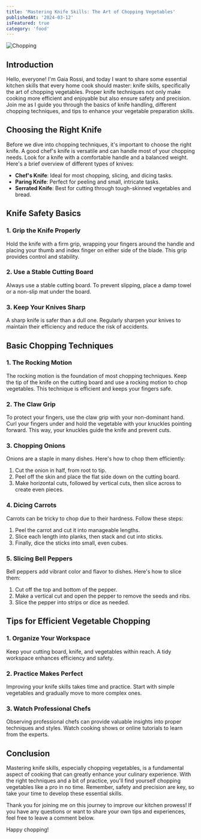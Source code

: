 ```yaml
---
title: 'Mastering Knife Skills: The Art of Chopping Vegetables'
publishedAt: '2024-03-12'
isFeatured: true
category: 'food'
---
```


![Chopping](/images/chopping/1.jpg "Chopping")

## Introduction

Hello, everyone! I'm Gaia Rossi, and today I want to share some essential kitchen skills that every home cook should master: knife skills, specifically the art of chopping vegetables. Proper knife techniques not only make cooking more efficient and enjoyable but also ensure safety and precision. Join me as I guide you through the basics of knife handling, different chopping techniques, and tips to enhance your vegetable preparation skills.

## Choosing the Right Knife

Before we dive into chopping techniques, it's important to choose the right knife. A good chef's knife is versatile and can handle most of your chopping needs. Look for a knife with a comfortable handle and a balanced weight. Here's a brief overview of different types of knives:

- **Chef's Knife**: Ideal for most chopping, slicing, and dicing tasks.
- **Paring Knife**: Perfect for peeling and small, intricate tasks.
- **Serrated Knife**: Best for cutting through tough-skinned vegetables and bread.

## Knife Safety Basics

### 1. Grip the Knife Properly

Hold the knife with a firm grip, wrapping your fingers around the handle and placing your thumb and index finger on either side of the blade. This grip provides control and stability.

### 2. Use a Stable Cutting Board

Always use a stable cutting board. To prevent slipping, place a damp towel or a non-slip mat under the board.

### 3. Keep Your Knives Sharp

A sharp knife is safer than a dull one. Regularly sharpen your knives to maintain their efficiency and reduce the risk of accidents.

## Basic Chopping Techniques

### 1. The Rocking Motion

The rocking motion is the foundation of most chopping techniques. Keep the tip of the knife on the cutting board and use a rocking motion to chop vegetables. This technique is efficient and keeps your fingers safe.

### 2. The Claw Grip

To protect your fingers, use the claw grip with your non-dominant hand. Curl your fingers under and hold the vegetable with your knuckles pointing forward. This way, your knuckles guide the knife and prevent cuts.

### 3. Chopping Onions

Onions are a staple in many dishes. Here's how to chop them efficiently:

1. Cut the onion in half, from root to tip.
2. Peel off the skin and place the flat side down on the cutting board.
3. Make horizontal cuts, followed by vertical cuts, then slice across to create even pieces.

### 4. Dicing Carrots

Carrots can be tricky to chop due to their hardness. Follow these steps:

1. Peel the carrot and cut it into manageable lengths.
2. Slice each length into planks, then stack and cut into sticks.
3. Finally, dice the sticks into small, even cubes.

### 5. Slicing Bell Peppers

Bell peppers add vibrant color and flavor to dishes. Here's how to slice them:

1. Cut off the top and bottom of the pepper.
2. Make a vertical cut and open the pepper to remove the seeds and ribs.
3. Slice the pepper into strips or dice as needed.

## Tips for Efficient Vegetable Chopping

### 1. Organize Your Workspace

Keep your cutting board, knife, and vegetables within reach. A tidy workspace enhances efficiency and safety.

### 2. Practice Makes Perfect

Improving your knife skills takes time and practice. Start with simple vegetables and gradually move to more complex ones.

### 3. Watch Professional Chefs

Observing professional chefs can provide valuable insights into proper techniques and styles. Watch cooking shows or online tutorials to learn from the experts.

## Conclusion

Mastering knife skills, especially chopping vegetables, is a fundamental aspect of cooking that can greatly enhance your culinary experience. With the right techniques and a bit of practice, you'll find yourself chopping vegetables like a pro in no time. Remember, safety and precision are key, so take your time to develop these essential skills.

Thank you for joining me on this journey to improve our kitchen prowess! If you have any questions or want to share your own tips and experiences, feel free to leave a comment below.

Happy chopping!